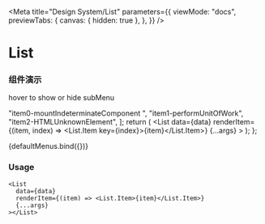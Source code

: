 
<Meta
  title="Design System/List"
  parameters={{
    viewMode: "docs",
    previewTabs: {
      canvas: { hidden: true },
    },
  }}
/>

# List

### 组件演示

hover to show or hide subMenu

  "item0-mountIndeterminateComponent ",
  "item1-performUnitOfWork",
  "item2-HTMLUnknownElement",
];
  return (
    <List
      data={data}
      renderItem={(item, index) => <List.Item key={index}>{item}</List.Item>}
      {...args}
    ></List>
  );
};

<Story name="default List">{defaultMenus.bind({})}</Story>

### Usage

```tsx
<List
  data={data}
  renderItem={(item) => <List.Item>{item}</List.Item>}
  {...args}
></List>
```

<ArgsTable of={List} />
